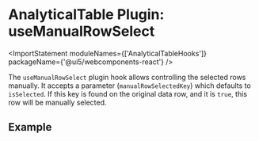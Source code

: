 
<Meta title="Data Display / AnalyticalTable / Plugin Hooks / useManualRowSelect" />

# AnalyticalTable Plugin: useManualRowSelect

<ImportStatement moduleNames={['AnalyticalTableHooks']} packageName={'@ui5/webcomponents-react'} />

The `useManualRowSelect` plugin hook allows controlling the selected rows manually. It accepts a parameter (`manualRowSelectedKey`) which defaults to `isSelected`.
If this key is found on the original data row, and it is `true`, this row will be manually selected.

## Example

<Canvas sourceState="none" of={ComponentStories.PluginManualRowSelect} />

```jsx
// you could also omit the `'isSelected'`, as this is the default value
const tableHooks = [AnalyticalTableHooks.useManualRowSelect('isSelected')]; // should be memoized

<AnalyticalTable
  selectionMode={AnalyticalTableSelectionMode.Multiple}
  data={data}
  columns={columns}
  tableHooks={tableHooks}
/>
```

<Footer />
